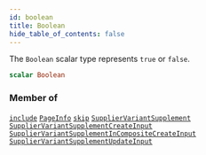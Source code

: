 ```yaml
---
id: boolean
title: Boolean
hide_table_of_contents: false
---
```








The `Boolean` scalar type represents `true` or `false`.

```graphql
scalar Boolean
```




### Member of

[`include`](/supply/api/graphql-admin/reference/directives/include)  <Badge class="secondary" text="directive"/><Bullet />[`PageInfo`](/supply/api/graphql-admin/reference/objects/page-info)  <Badge class="secondary" text="object"/><Bullet />[`skip`](/supply/api/graphql-admin/reference/directives/skip)  <Badge class="secondary" text="directive"/><Bullet />[`SupplierVariantSupplement`](/supply/api/graphql-admin/reference/objects/supplier-variant-supplement)  <Badge class="secondary" text="object"/><Bullet />[`SupplierVariantSupplementCreateInput`](/supply/api/graphql-admin/reference/inputs/supplier-variant-supplement-create-input)  <Badge class="secondary" text="input"/><Bullet />[`SupplierVariantSupplementInCompositeCreateInput`](/supply/api/graphql-admin/reference/inputs/supplier-variant-supplement-in-composite-create-input)  <Badge class="secondary" text="input"/><Bullet />[`SupplierVariantSupplementUpdateInput`](/supply/api/graphql-admin/reference/inputs/supplier-variant-supplement-update-input)  <Badge class="secondary" text="input"/>



